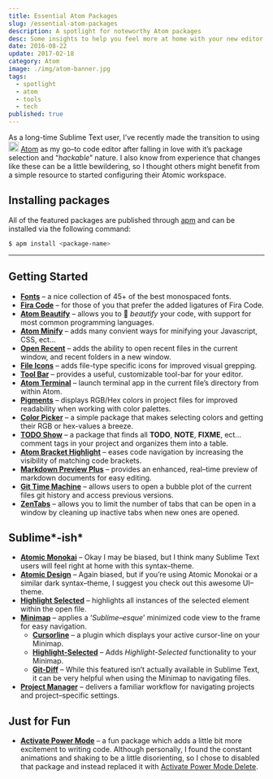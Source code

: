```yaml
---
title: Essential Atom Packages
slug: /essential-atom-packages
description: A spotlight for noteworthy Atom packages
desc: Some insights to help you feel more at home with your new editor
date: 2016-08-22
update: 2017-02-18
category: Atom
image: ./img/atom-banner.jpg
tags:
  - spotlight
  - atom
  - tools
  - tech
published: true
---
```


As a long-time Sublime Text user, I&rsquo;ve recently made the transition to using <img className='inline' src='https://user-images.githubusercontent.com/16360374/41584818-231060ca-735d-11e8-90e3-d7ad66a20f85.png' width='20' alt='atom' /> [Atom](https://atom.io/) as my go&ndash;to code editor after falling in love with it&rsquo;s package selection and &ldquo;*hackable*&rdquo; nature. I also know from experience that changes like these can be a little bewildering, so I thought others might benefit from a simple resource to started configuring their Atomic workspace.

## Installing packages

All of the featured packages are published through [apm](https://github.com/atom/apm) and can be installed via the following command:

```bash
$ apm install <package-name>
```

<hr/>

## Getting Started
  * [**Fonts**](https://atom.io/packages/fonts) &#8211; a nice collection of 45+ of the best monospaced fonts.
  * [**Fira Code**](https://atom.io/packages/firacode) &#8211; for those of you that prefer the added ligatures of Fira Code.
  * [**Atom Beautify**](https://atom.io/packages/atom-beautify) &#8211; allows you to :lipstick: *beautify* your code, with support for most common programming languages.
  * [**Atom Minify**](https://atom.io/packages/atom-minify) &#8211; adds many convient ways for minifying your Javascript, CSS, ect...
  * [**Open Recent**](https://atom.io/packages/open-recent) &#8211; adds the ability to open recent files in the current window, and recent folders in a new window.
  * [**File Icons**](https://atom.io/packages/file-icons) &#8211; adds file-type specific icons for improved visual grepping.
  * [**Tool Bar**](https://atom.io/packages/tool-bar) &#8211; provides a useful, customizable tool-bar for your editor.
  * [**Atom Terminal**](https://atom.io/packages/atom-terminal) &#8211; launch terminal app in the current file&rsquo;s directory from within Atom.
  * [**Pigments**](https://atom.io/packages/pigments) &#8211; displays RGB/Hex colors in project files for improved readability when working with color palettes.
  * [**Color Picker**](https://atom.io/packages/color-picker) &#8211; a simple package that makes selecting colors and getting their RGB or hex-values a breeze.
  * [**TODO Show**](https://atom.io/packages/todo-show) &#8211; a package that finds all **TODO**, **NOTE**, **FIXME**, ect... comment tags in your project and organizes them into a table.
  * [**Atom Bracket Highlight**](https://atom.io/packages/atom-bracket-highlight) &#8211; eases code navigation by increasing the visibility of matching code brackets.
  * [**Markdown Preview Plus**](https://atom.io/packages/markdown-preview-plus) &#8211; provides an enhanced, real&ndash;time preview of markdown documents for easy editing.
  * [**Git Time Machine**](https://atom.io/packages/git-time-machine) &#8211; allows users to open a bubble plot of the current files git history and access previous versions.
  * [**ZenTabs**](https://atom.io/packages/zentabs) &#8211; allows you to limit the number of tabs that can be open in a window by cleaning up inactive tabs when new ones are opened.  


## Sublime*-ish*
  * [**Atomic Monokai**](https://atom.io/packages/atomic-monokai-syntax) &#8211; Okay I may be biased, but I think many Sublime Text users will feel right at home with this syntax&ndash;theme.  
  * [**Atomic Design**](https://atom.io/packages/atomic-design-ui) &#8211; Again biased, but if you&rsquo;re using Atomic Monokai or a similar dark syntax&ndash;theme, I suggest you check out this awesome UI&ndash;theme.  
  * [**Highlight Selected**](https://atom.io/packages/highlight-selected) &#8211; highlights all instances of the selected element within the open file.  
  * [**Minimap**](https://atom.io/packages/minimap) &#8211; applies a &lsquo;*Sublime&ndash;esque*&rsquo; minimized code view to the frame for easy navigation.  
    - [**Cursorline**](https://atom.io/packages/minimap-cursorline) &#8211; a plugin which displays your active cursor-line on your Minimap.  
    - [**Highlight-Selected**](https://atom.io/packages/minimap-highlight-selected) &#8211; Adds *Highlight-Selected* functionality to your Minimap.
    - [**Git-Diff**](https://atom.io/packages/minimap-git-diff)  &#8211; While this featured isn&rsquo;t actually available in Sublime Text, it can be very helpful when using the Minimap to navigating files.  
  * [**Project Manager**](https://atom.io/packages/project-manager) &#8211; delivers a familiar workflow for navigating projects and project&ndash;specific settings.  


## Just for Fun
  * [**Activate Power Mode**](https://atom.io/packages/activate-power-mode) &#8211; a fun package which adds a little bit more excitement to writing code. Although
  personally, I found the constant animations and shaking to be a little disorienting, so I chose to disabled that package and instead
  replaced it with [Activate Power Mode Delete](https://atom.io/packages/activate-power-mode-delete).  
  <br/>

  <!-- <div className='h-note'>If you&rsquo;d like to skip the busy-work and conveniently install the featured packages, you can use the download link below and follow the simple instructions.</div> -->


<!-- <button className='button bottom special'><a href='/assets/downloads/atom-package-list.zip'>Download the list</a></button> 

[1]:{{ site.baseurl }}/assets/downloads/atom-package-list.zip -->
